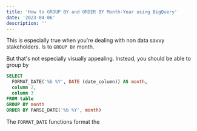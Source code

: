 ```yaml
---
title: 'How to GROUP BY and ORDER BY Month-Year using BigQuery'
date: '2023-04-06'
description: ''
---
```

This is especially true when you're dealing with non data savvy stakeholders. Is to `GROUP BY` month. 

But that's not especially visually appealing. Instead, you should be able to group by 

```sql
SELECT 
  FORMAT_DATE('%b %Y', DATE (date_column)) AS month,
  column 2,
  column 3
FROM table
GROUP BY month
ORDER BY PARSE_DATE('%b %Y', month)
```

The `FORMAT_DATE` functions format the 